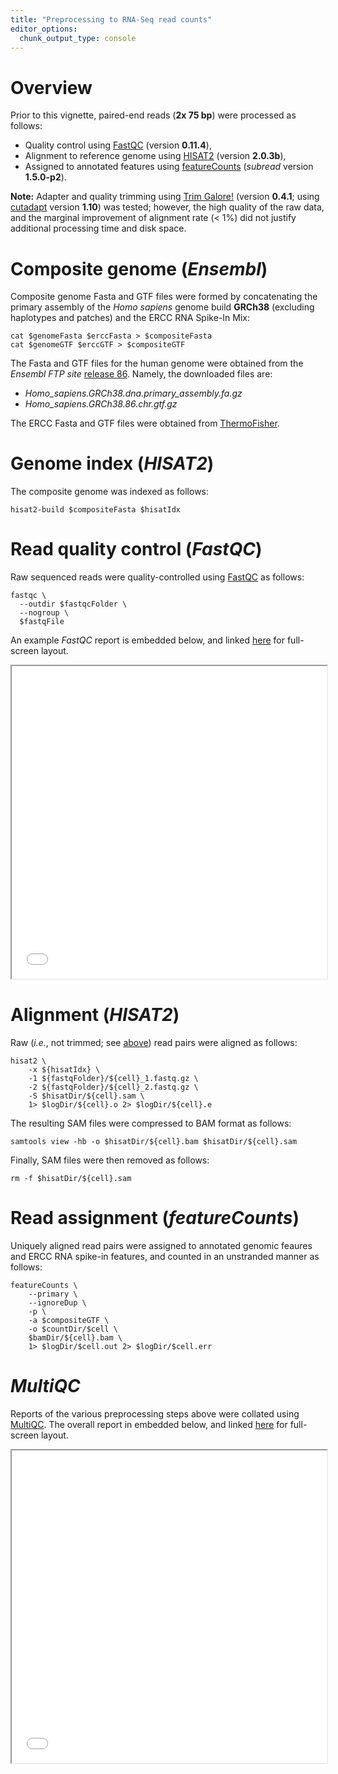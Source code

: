 ```yaml
---
title: "Preprocessing to RNA-Seq read counts"
editor_options: 
  chunk_output_type: console
---
```


# Overview {#Overview}

Prior to this vignette, paired-end reads (**2x 75 bp**) were processed as
follows:

* Quality control using
  [FastQC](http://www.bioinformatics.babraham.ac.uk/projects/fastqc)
  (version **0.11.4**),
* Alignment to reference genome using
  [HISAT2](https://ccb.jhu.edu/software/hisat2) (version **2.0.3b**),
* Assigned to annotated features using
  [featureCounts](http://bioinf.wehi.edu.au/featureCounts)
  (*subread* version **1.5.0-p2**).

**Note:**
Adapter and quality trimming using
[Trim Galore!](http://www.bioinformatics.babraham.ac.uk/projects/trim_galore)
(version **0.4.1**; using [cutadapt](https://pypi.python.org/pypi/cutadapt)
version **1.10**) was tested;
however, the high quality of the raw data, and the marginal improvement of
alignment rate (< 1%) did not justify additional processing time and disk space.

# Composite genome (*Ensembl*)

Composite genome Fasta and GTF files were formed by concatenating the
primary assembly of the *Homo sapiens* genome build **GRCh38**
(excluding haplotypes and patches) and the ERCC RNA Spike-In Mix:

```
cat $genomeFasta $erccFasta > $compositeFasta
cat $genomeGTF $erccGTF > $compositeGTF
```

The Fasta and GTF files for the human genome were obtained from the
*Ensembl FTP site* [release 86](ftp://ftp.ensembl.org/pub//release-86).
Namely, the downloaded files are:

* *Homo_sapiens.GRCh38.dna.primary_assembly.fa.gz*
* *Homo_sapiens.GRCh38.86.chr.gtf.gz*

The ERCC Fasta and GTF files were obtained from
[ThermoFisher](https://www.thermofisher.com/order/catalog/product/4456739).

# Genome index (*HISAT2*)

The composite genome was indexed as follows:

```
hisat2-build $compositeFasta $hisatIdx
```

# Read quality control (*FastQC*)

Raw sequenced reads were quality-controlled using
[FastQC](#http://www.bioinformatics.babraham.ac.uk/projects/fastqc/)
as follows:

```
fastqc \
  --outdir $fastqcFolder \
  --nogroup \
  $fastqFile
```

An example *FastQC* report is embedded below, and
linked [here](fastqc/WTCHG_305265_201231_2_fastqc.html) for full-screen layout.

<iframe height="500" width="100%"
src="fastqc/WTCHG_305265_201231_2_fastqc.html"></iframe>

# Alignment (*HISAT2*)

Raw (*i.e.*, not trimmed; see [above](#Overview)) read pairs were aligned as
follows:

```
hisat2 \
    -x ${hisatIdx} \
    -1 ${fastqFolder}/${cell}_1.fastq.gz \
    -2 ${fastqFolder}/${cell}_2.fastq.gz \
    -S $hisatDir/${cell}.sam \
    1> $logDir/${cell}.o 2> $logDir/${cell}.e
```

The resulting SAM files were compressed to BAM format as follows:

```
samtools view -hb -o $hisatDir/${cell}.bam $hisatDir/${cell}.sam
```

Finally, SAM files were then removed as follows:

```
rm -f $hisatDir/${cell}.sam
```

# Read assignment (*featureCounts*) {#featureCounts}

Uniquely aligned read pairs were assigned to annotated genomic feaures and
ERCC RNA spike-in features, and counted in an unstranded manner as follows:

```
featureCounts \
    --primary \
    --ignoreDup \
    -p \
    -a $compositeGTF \
    -o $countDir/$cell \
    $bamDir/${cell}.bam \
    1> $logDir/$cell.out 2> $logDir/$cell.err
```

# *MultiQC*

Reports of the various preprocessing steps above were collated using [MultiQC](http://multiqc.info). The overall report in embedded below, and
linked [here](MultiQC/final_pipeline.html) for full-screen layout.

<iframe height="500" width="100%" src="MultiQC/final_pipeline.html"></iframe>
